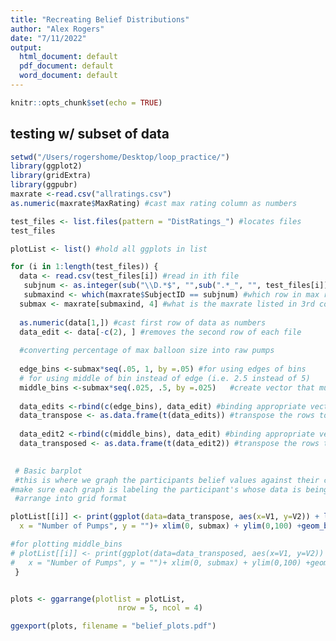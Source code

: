 ```yaml
---
title: "Recreating Belief Distributions"
author: "Alex Rogers"
date: "7/11/2022"
output:
  html_document: default
  pdf_document: default
  word_document: default
---
```


```r
knitr::opts_chunk$set(echo = TRUE)
```


## testing w/ subset of data

```r
setwd("/Users/rogershome/Desktop/loop_practice/")
library(ggplot2)
library(gridExtra)
library(ggpubr)
maxrate <-read.csv("allratings.csv")
as.numeric(maxrate$MaxRating) #cast max rating column as numbers

test_files <- list.files(pattern = "DistRatings_") #locates files 
test_files

plotList <- list() #hold all ggplots in list

for (i in 1:length(test_files)) {
  data <- read.csv(test_files[i]) #read in ith file
   subjnum <- as.integer(sub("\\D.*$", "",sub(".*_", "", test_files[i])))  # #extract subject number from test_files[i]
   submaxind <- which(maxrate$SubjectID == subjnum) #which row in max rate has subjnum
  submax <- maxrate[submaxind, 4] #what is the maxrate listed in 3rd column of maxrate at submaxsind row
  
  as.numeric(data[1,]) #cast first row of data as numbers
  data_edit <- data[-c(2), ] #removes the second row of each file
  
  #converting percentage of max balloon size into raw pumps
  
  edge_bins <-submax*seq(.05, 1, by =.05) #for using edges of bins
  # for using middle of bin instead of edge (i.e. 2.5 instead of 5)
  middle_bins <-submax*seq(.025, .5, by =.025)   #create vector that multiplies submax by middle bins in increments of .025
                                
  data_edits <-rbind(c(edge_bins), data_edit) #binding appropriate vector for edge bins to each file
  data_transpose <- as.data.frame(t(data_edits)) #transpose the rows to columns for graphing
  
  data_edit2 <-rbind(c(middle_bins), data_edit) #binding appropriate vector for middle bins to each file
  data_transposed <- as.data.frame(t(data_edit2)) #transpose the rows to columns for graphing
 

 # Basic barplot
 #this is where we graph the participants belief values against their corresponding number of pumps 
#make sure each graph is labeling the participant's whose data is being displayed
 #arrange into grid format

plotList[[i]] <- print(ggplot(data=data_transpose, aes(x=V1, y=V2)) + labs(title= paste("Participant", subjnum, sep = " ") ,
  x = "Number of Pumps", y = "")+ xlim(0, submax) + ylim(0,100) +geom_bar(stat="identity"))

#for plotting middle_bins
# plotList[[i]] <- print(ggplot(data=data_transposed, aes(x=V1, y=V2)) + labs(title= paste("Participant", subjnum, sep = " ") ,
#   x = "Number of Pumps", y = "")+ xlim(0, submax) + ylim(0,100) +geom_bar(stat="identity"))
 }


plots <- ggarrange(plotlist = plotList,
                        nrow = 5, ncol = 4)

ggexport(plots, filename = "belief_plots.pdf")

```


